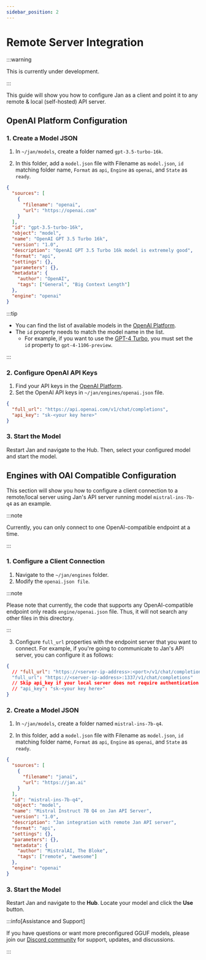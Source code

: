 ```yaml
---
sidebar_position: 2
---
```


# Remote Server Integration

:::warning

This is currently under development.

:::

This guide will show you how to configure Jan as a client and point it to any remote & local (self-hosted) API server.

## OpenAI Platform Configuration

### 1. Create a Model JSON

1. In `~/jan/models`, create a folder named `gpt-3.5-turbo-16k`.

2. In this folder, add a `model.json` file with Filename as `model.json`, `id` matching folder name, `Format` as `api`, `Engine` as `openai`, and `State` as `ready`.


```json title="~/jan/models/gpt-3.5-turbo-16k/model.json"
{
  "sources": [
    {
      "filename": "openai",
      "url": "https://openai.com"
    }
  ],
  "id": "gpt-3.5-turbo-16k",
  "object": "model",
  "name": "OpenAI GPT 3.5 Turbo 16k",
  "version": "1.0",
  "description": "OpenAI GPT 3.5 Turbo 16k model is extremely good",
  "format": "api",
  "settings": {},
  "parameters": {},
  "metadata": {
    "author": "OpenAI",
    "tags": ["General", "Big Context Length"]
  },
  "engine": "openai"
}
```

:::tip

 - You can find the list of available models in the [OpenAI Platform](https://platform.openai.com/docs/models/overview).
 - The `id` property needs to match the model name in the list.
   - For example, if you want to use the [GPT-4 Turbo](https://platform.openai.com/docs/models/gpt-4-and-gpt-4-turbo), you must set the `id` property to `gpt-4-1106-preview`.

:::

### 2. Configure OpenAI API Keys

1. Find your API keys in the [OpenAI Platform](https://platform.openai.com/api-keys).
2. Set the OpenAI API keys in `~/jan/engines/openai.json` file.

```json title="~/jan/engines/openai.json"
{
  "full_url": "https://api.openai.com/v1/chat/completions",
  "api_key": "sk-<your key here>"
}
```

### 3. Start the Model

Restart Jan and navigate to the Hub. Then, select your configured model and start the model.

## Engines with OAI Compatible Configuration

This section will show you how to configure a client connection to a remote/local server using Jan's API server running model `mistral-ins-7b-q4` as an example.

:::note

Currently, you can only connect to one OpenAI-compatible endpoint at a time.

:::

### 1. Configure a Client Connection

1. Navigate to the `~/jan/engines` folder.
2. Modify the `openai.json file`. 

:::note

Please note that currently, the code that supports any OpenAI-compatible endpoint only reads `engine/openai.json` file. Thus, it will not search any other files in this directory.

:::

3. Configure `full_url` properties with the endpoint server that you want to connect. For example, if you're going to communicate to Jan's API server, you can configure it as follows:

```json title="~/jan/engines/openai.json"
{
  // "full_url": "https://<server-ip-address>:<port>/v1/chat/completions"
  "full_url": "https://<server-ip-address>:1337/v1/chat/completions"
  // Skip api_key if your local server does not require authentication
  // "api_key": "sk-<your key here>"
}
```

### 2. Create a Model JSON

1. In `~/jan/models`, create a folder named `mistral-ins-7b-q4`.

2. In this folder, add a `model.json` file with Filename as `model.json`, `id` matching folder name, `Format` as `api`, `Engine` as `openai`, and `State` as `ready`.


```json title="~/jan/models/mistral-ins-7b-q4/model.json"
{
  "sources": [
    {
      "filename": "janai",
      "url": "https://jan.ai"
    }
  ],
  "id": "mistral-ins-7b-q4",
  "object": "model",
  "name": "Mistral Instruct 7B Q4 on Jan API Server",
  "version": "1.0",
  "description": "Jan integration with remote Jan API server",
  "format": "api",
  "settings": {},
  "parameters": {},
  "metadata": {
    "author": "MistralAI, The Bloke",
    "tags": ["remote", "awesome"]
  },
  "engine": "openai"
}
```

### 3. Start the Model

Restart Jan and navigate to the **Hub**. Locate your model and click the **Use** button.

:::info[Assistance and Support]

If you have questions or want more preconfigured GGUF models, please join our [Discord community](https://discord.gg/Dt7MxDyNNZ) for support, updates, and discussions.

:::